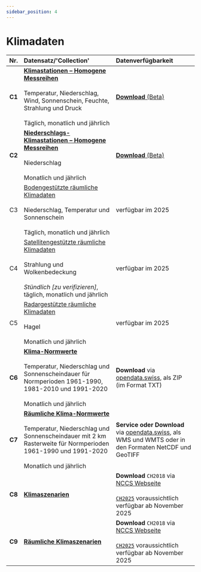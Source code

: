 ```yaml
---
sidebar_position: 4
---
```


# Klimadaten

| Nr.    | Datensatz/'Collection' | Datenverfügbarkeit |
|:------:|:---------|:---------|
| **C1** | [**Klimastationen – Homogene Messreihen**](/c-climate-data/c1-climate-stations_homogeneous) <br></br> Temperatur, Niederschlag, Wind, Sonnenschein, Feuchte, Strahlung und Druck <br></br> Täglich, monatlich und jährlich | [**Download** (Beta)](https://opendatadocs.meteoswiss.ch/c-climate-data/c1-climate-stations_homogeneous#data-download) |
| **C2** | [**Niederschlags-Klimastationen – Homogene Messreihen**](/c-climate-data/c2-climate-percipitation-stations_homogeneous) <br></br> Niederschlag <br></br> Monatlich und jährlich | [**Download** (Beta)](https://opendatadocs.meteoswiss.ch/c-climate-data/c2-climate-percipitation-stations_homogeneous#data-download) |
| C3 | [Bodengestützte räumliche Klimadaten](/c-climate-data/c3-ground-based-climate-data) <br></br> Niederschlag, Temperatur und Sonnenschein <br></br> Täglich, monatlich und jährlich | verfügbar im 2025 |
| C4 | [Satellitengestützte räumliche Klimadaten](/c-climate-data/c4-satellite-based-climate-data) <br></br> Strahlung und Wolkenbedeckung <br></br> *Stündlich [zu verifizieren]*, täglich, monatlich und jährlich | verfügbar im 2025 |
| C5 | [Radargestützte räumliche Klimadaten](/c-climate-data/c5-radar-based-climate-data) <br></br> Hagel <br></br> Monatlich und jährlich | verfügbar im 2025 |
| **C6** | [**Klima-Normwerte**](/c-climate-data/c6-climate-normals) <br></br> Temperatur, Niederschlag und Sonnenscheindauer für Normperioden 1961-1990, 1981-2010 und 1991-2020 <br></br> Monatlich und jährlich | **Download** via [opendata.swiss](https://opendata.swiss/dataset/klimanormwerte), als ZIP (im Format TXT) |
| **C7** | [**Räumliche Klima-Normwerte**](c-climate-data/c7-spatial-climate-normals) <br></br> Temperatur, Niederschlag und Sonnenscheindauer mit 2 km Rasterweite für Normperioden 1961-1990 und 1991-2020 <br></br> Monatlich und jährlich | **Service oder Download** via [opendata.swiss](https://opendata.swiss/de/dataset?q=klimanormwerte&sort=score%20desc%2C%20metadata_modified%20desc&organization=bundesamt-fur-meteorologie-und-klimatologie-meteoschweiz&res_format=SERVICE), als WMS und WMTS oder in den Formaten NetCDF und GeoTIFF |
| **C8** | [**Klimaszenarien**](/c-climate-data/c8-climate-scenarios) | **Download** `CH2018` via [NCCS Webseite](https://www.nccs.admin.ch/nccs/de/home/klimawandel-und-auswirkungen/schweizer-klimaszenarien.html) <br></br> [`CH2025`](https://www.meteoschweiz.admin.ch/ueber-uns/forschung-und-zusammenarbeit/projekte/2023/klima-ch2025.html) voraussichtlich verfügbar ab November 2025 |
| **C9** | [**Räumliche Klimaszenarien**](/c-climate-data/c9-spatial-climate-scenarios) | **Download** `CH2018` via [NCCS Webseite](https://www.nccs.admin.ch/nccs/de/home/klimawandel-und-auswirkungen/schweizer-klimaszenarien.html) <br></br> [`CH2025`](https://www.meteoschweiz.admin.ch/ueber-uns/forschung-und-zusammenarbeit/projekte/2023/klima-ch2025.html) voraussichtlich verfügbar ab November 2025 |
